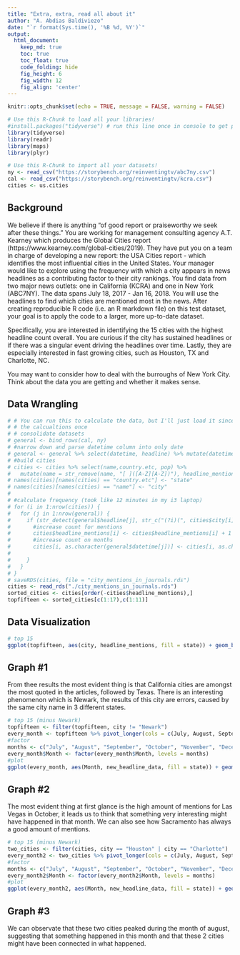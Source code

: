 ```yaml
---
title: "Extra, extra, read all about it"
author: "A. Abdias Baldiviezo"
date: "`r format(Sys.time(), '%B %d, %Y')`"
output:
  html_document:  
    keep_md: true
    toc: true
    toc_float: true
    code_folding: hide
    fig_height: 6
    fig_width: 12
    fig_align: 'center'
---
```


```r
knitr::opts_chunk$set(echo = TRUE, message = FALSE, warning = FALSE)
```

```r
# Use this R-Chunk to load all your libraries!
#install.packages("tidyverse") # run this line once in console to get package
library(tidyverse)
library(readr)
library(maps)
library(plyr)
```

```r
# Use this R-Chunk to import all your datasets!
ny <- read_csv("https://storybench.org/reinventingtv/abc7ny.csv")
cal <- read_csv("https://storybench.org/reinventingtv/kcra.csv")
cities <- us.cities
```

## Background

We believe if there is anything "of good report or praiseworthy we seek after these things." You are working for management consulting agency A.T. Kearney which produces the Global Cities report (https://www.kearney.com/global-cities/2019). They have put you on a team in charge of developing a new report: the USA Cities report - which identifies the most influential cities in the United States. Your manager would like to explore using the frequency with which a city appears in news headlines as a contributing factor to their city rankings. You find data from two major news outlets: one in California (KCRA) and one in New York (ABC7NY). The data spans July 18, 2017 - Jan 16, 2018. You will use the headlines to find which cities are mentioned most in the news. After creating reproducible R code (i.e. an R markdown file) on this test dataset, your goal is to apply the code to a larger, more up-to-date dataset.

Specifically, you are interested in identifying the 15 cities with the highest headline count overall. You are curious if the city has sustained headlines or if there was a singular event driving the headlines over time. Lastly, they are especially interested in fast growing cities, such as Houston, TX and Charlotte, NC. 

You may want to consider how to deal with the burroughs of New York City. Think about the data you are getting and whether it makes sense.

## Data Wrangling

```r
# # You can run this to calculate the data, but I'll just load it since I already run
# # the calcualtions once
# # consolidate datasets
# general <- bind_rows(cal, ny)
# #narrow down and parse datetime column into only date
# general <- general %>% select(datetime, headline) %>% mutate(datetime = parse_date(str_remove(datetime, "([ ]at[ ][0-9][0-9]:[0-9][0-9][A-Z][A-Z])"), "%B %d %. %Y")) %>% mutate(datetime = months(datetime))
# #build cities
# cities <- cities %>% select(name,country.etc, pop) %>%
#   mutate(name = str_remove(name, "[ ]([A-Z][A-Z])"), headline_mentions = 0, July = 0, August = 0, September = 0, October = 0, November = 0, December = 0, January = 0)
# names(cities)[names(cities) == "country.etc"] <- "state"
# names(cities)[names(cities) == "name"] <- "city"
# 
# #calculate frequency (took like 12 minutes in my i3 laptop)
# for (i in 1:nrow(cities)) {
#   for (j in 1:nrow(general)) {
#     if (str_detect(general$headline[j], str_c("(?i)(", cities$city[i], ")", sep = ""))) {
#       #increase count for mentions
#       cities$headline_mentions[i] <- cities$headline_mentions[i] + 1
#       #increase count on months
#       cities[i, as.character(general$datetime[j])] <- cities[i, as.character(general$datetime[j])] + 1
# 
#     }
#   }
# }
# saveRDS(cities, file = "city_mentions_in_journals.rds")
cities <- read_rds("./city_mentions_in_journals.rds")
sorted_cities <- cities[order(-cities$headline_mentions),]
topfifteen <- sorted_cities[c(1:17),c(1:11)]

```

## Data Visualization

```r
# top 15
ggplot(topfifteen, aes(city, headline_mentions, fill = state)) + geom_bar(stat = "identity") + scale_y_continuous(breaks = seq(0,800,50)) + theme(axis.text.x = element_text(angle = 90)) + labs(title = "15 cities with the most headline mentions", subtitle = "From July 2017 to January 2018")

```

## Graph #1

From thee results the most evident thing is that California cities are amongst the most quoted in the articles, followed by Texas. There is an interesting phenomenon which is Newark, the results of this city are errors, caused by the same city name in 3 different states.

```r
# top 15 (minus Newark)
topfifteen <- filter(topfifteen, city != "Newark")
every_month <- topfifteen %>% pivot_longer(cols = c(July, August, September, October, November, December, January), names_to = "Month", values_to= "new_headline_data") 
#factor
months <- c("July", "August", "September", "October", "November", "December", "January")
every_month$Month <- factor(every_month$Month, levels = months)
#plot
ggplot(every_month, aes(Month, new_headline_data, fill = state)) + geom_bar(stat = "identity") + scale_y_continuous(breaks = seq(0,800,50)) + theme(axis.text.x = element_text(angle = 90)) + facet_wrap(~city, nrow = 2) + labs(title = "14 cities with most headline mentions by month", y = "# headline mentions", subtitle = "From July 2017 to January 2018")
```

## Graph #2

The most evident thing at first glance is the high amount of mentions for Las Vegas in October, it leads us to think that something very interesting might have happened in that month. We can also see how Sacramento has always a good amount of mentions.

```r
# top 15 (minus Newark)
two_cities <- filter(cities, city == "Houston" | city == "Charlotte")
every_month2 <- two_cities %>% pivot_longer(cols = c(July, August, September, October, November, December, January), names_to = "Month", values_to= "new_headline_data") 
#factor
months <- c("July", "August", "September", "October", "November", "December", "January")
every_month2$Month <- factor(every_month2$Month, levels = months)
#plot
ggplot(every_month2, aes(Month, new_headline_data, fill = state)) + geom_bar(stat = "identity") + scale_y_continuous(breaks = seq(0,800,50)) + theme(axis.text.x = element_text(angle = 90)) + facet_wrap(~city, nrow = 2) + labs(title = "14 cities with most headline mentions by month", y = "# headline mentions", subtitle = "From July 2017 to January 2018")
```

## Graph #3

We can observate that these two cities peaked during the month of august, suggesting that something happened in this month and that these 2 cities might have been connected in what happened.